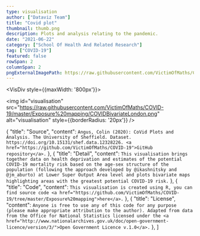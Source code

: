 ```yaml
---
type: visualisation
author: ["Dataviz Team"]
title: "Covid plot"
thumbnail: thumb.png
description: Plots and analysis relating to the pandemic.
date: "2021-06-22"
category: ["School Of Health And Related Research"]
tag: ["COVID-19"]
featured: false
rowSpan: 2
columnSpan: 2
pngExternalImagePath: https://raw.githubusercontent.com/VictimOfMaths/COVID-19/master/Exposure%20mapping/COVIDBivariateLondon.png
---
```



<VisDiv style={{maxWidth: '800px'}}>

<img id="visualisation" src="https://raw.githubusercontent.com/VictimOfMaths/COVID-19/master/Exposure%20mapping/COVIDBivariateLondon.png" alt="visualisation" style={{borderRadius: '20px'}} />

</VisDiv>

<VisPagination mdx={props.mdx} />

<VisDetail mdx={props.mdx} />

  {
    "title": "Source",
    "content": `Angus, Colin (2020): CoVid Plots and Analysis. The University of Sheffield. Dataset. https://doi.org/10.15131/shef.data.12328226. <a href="https://github.com/VictimOfMaths/COVID-19">GitHub repository</a>.`
  },
  {
    "title": "Detail",
    "content": `This visualisation brings together data on health deprivation and estimates of the potential COVID-19 mortality risk based on the age-sex structure of the population (following the approach developed by @ikashnitsky and @jm_aburto) at Lower Super Output Area level and plots bivariate maps highlighting areas with the greatest potential COVID-19 risk.`
  },
  {
    "title": "Code",
    "content": `This visualisation is created using R, you can find source code <a href="https://github.com/VictimOfMaths/COVID-19/tree/master/Exposure%20mapping">here</a>.`
  },
  {
    "title": "License",
    "content": `Anyone is free to use any of this code for any purpose (please make appropriate attribution to the author). Adapted from data from the Office for National Statistics licensed under the <a href="http://www.nationalarchives.gov.uk/doc/open-government-licence/version/3/">Open Government Licence v.1.0</a>.`
  },
]

<VisDiv>
  <Tab data={data} />
</VisDiv>
